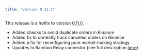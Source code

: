 ```yaml
---
title: "Version 0.11.1"
---
```


This release is a hotfix to version [0.11.0](/release-notes/0.11.0).

- Added checks to avoid duplicate orders in Binance
- Added fix to correctly track canceled orders on Binance
- Added a fix for reconfiguring pure market-making strategy
- Updates to Bamboo Relay connector (see full description [here](https://github.com/CoinAlpha/hummingbot/pull/500))
